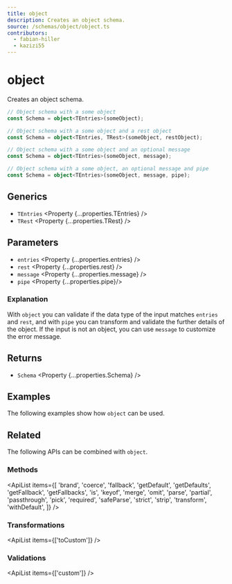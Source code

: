 ```yaml
---
title: object
description: Creates an object schema.
source: /schemas/object/object.ts
contributors:
  - fabian-hiller
  - kazizi55
---
```



# object

Creates an object schema.

```ts
// Object schema with a some object
const Schema = object<TEntries>(someObject);

// Object schema with a some object and a rest object
const Schema = object<TEntries, TRest>(someObject, restObject);

// Object schema with a some object and an optional message
const Schema = object<TEntries>(someObject, message);

// Object schema with a some object, an optional message and pipe
const Schema = object<TEntries>(someObject, message, pipe);
```

## Generics

- `TEntries` <Property {...properties.TEntries} />
- `TRest` <Property {...properties.TRest} />

## Parameters

- `entries` <Property {...properties.entries} />
- `rest` <Property {...properties.rest} />
- `message` <Property {...properties.message} />
- `pipe` <Property {...properties.pipe}/>

### Explanation

With `object` you can validate if the data type of the input matches `entries` and `rest`, and with `pipe` you can transform and validate the further details of the object. If the input is not an object, you can use `message` to customize the error message.

## Returns

- `Schema` <Property {...properties.Schema} />

## Examples

The following examples show how `object` can be used.



## Related

The following APIs can be combined with `object`.

### Methods

<ApiList
  items={[
    'brand',
    'coerce',
    'fallback',
    'getDefault',
    'getDefaults',
    'getFallback',
    'getFallbacks',
    'is',
    'keyof',
    'merge',
    'omit',
    'parse',
    'partial',
    'passthrough',
    'pick',
    'required',
    'safeParse',
    'strict',
    'strip',
    'transform',
    'withDefault',
  ]}
/>

### Transformations

<ApiList items={['toCustom']} />

### Validations

<ApiList items={['custom']}
/>